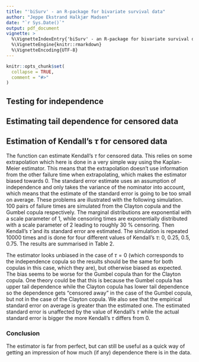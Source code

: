 ```yaml
---
title: "'biSurv' - an R-package for bivariate survival data"
author: "Jeppe Ekstrand Halkjær Madsen"
date: "`r Sys.Date()`"
output: pdf_document
vignette: >
  %\VignetteIndexEntry{'biSurv' - an R-package for bivariate survival data}
  %\VignetteEngine{knitr::rmarkdown}
  %\VignetteEncoding{UTF-8}
---
```


```r
knitr::opts_chunk$set(
  collapse = TRUE,
  comment = "#>"
)
```

## Testing for independence


## Estimating tail dependence for censored data
\begin{table}[ht]
\centering
\begin{tabular}{rrrrr}
  \hline
$\tau$ & 0 & 0.25 & 0.5 & 0.75 \\ \hline
 True value & 0.100 & 0.419 & 0.709 & 0.891 \\ 
clayton & 0.103 & 0.421 & 0.708 & 0.890 \\ 
  claytonFast & 0.147 & 0.424 & 0.714 & 0.894 \\ \hline
  True value & 0.100 & 0.203 & 0.385 & 0.647 \\
  Gumbel & 0.104 & 0.213 & 0.391 & 0.651 \\ 
  GumbelFast & 0.145 & 0.232 & 0.387 & 0.645 \\ 
   \hline
\end{tabular}
\caption{Lower tail dependence}
\end{table}

\begin{table}[ht]
\centering
\begin{tabular}{rrrrr}
  \hline
$\tau$ & 0 & 0.25 & 0.5 & 0.75 \\ \hline
   True value & 0.200 & 0.294 & 0.430 & 0.648 \\ 
clayton & 0.185 & 0.273 & 0.398 & 0.607 \\ 
  claytonFast & 0.147 & 0.221 & 0.334 & 0.535 \\ \hline
  True value & 0.200 & 0.435 & 0.647 & 0.835 \\
  Gumbel & 0.184 & 0.411 & 0.615 & 0.790 \\ 
  GumbelFast & 0.150 & 0.346 & 0.549 & 0.728 \\ 
   \hline
\end{tabular}
\caption{Upper tail dependence}
\end{table}


## Estimation of Kendall's $\tau$ for censored data
The function \texttt{tauCens} can estimate Kendall's $\tau$ for censored data. This relies on some extrapolation which here is done in a very simple way using the Kaplan-Meier estimator. This means that the extrapolation doesn't use information from the other failure time when extrapolating, which makes the estimator biased towards 0. The standard error estimate uses an assumption of independence and only takes the variance of the nominator into account, which means that the estimate of the standard error is going to be too small on average. These problems are illustrated with the following simulation. 100 pairs of failure times are simulated from the Clayton copula and the Gumbel copula respectively. The marginal distributions are exponential with a scale parameter of 1, while censoring times are exponentially distributed with a scale parameter of 2 leading to roughly 30 \% censoring. Then Kendall's $\hat{\tau}$ and its standard error are estimated. The simulation is repeated 10000 times and is done for four different values of Kendall's $\tau$: 0, 0.25, 0.5, 0.75. The results are summarised in Table 2.

\begin{table}[ht]
\centering
\begin{tabular}{rrrrr}
  \hline
$\tau$ & 0 & 0.25 & 0.5 & 0.75 \\ 
  \hline
Clayton & 0.007 & 0.173 & 0.322 & 0.440 \\ 
  Clayton theoretical SE & 0.035 & 0.035 & 0.035 & 0.035 \\ 
  Clayton empirical SE & 0.054 & 0.070 & 0.095 & 0.120 \\ \hline
  Gumbel & 0.007 & 0.134 & 0.272 & 0.407 \\ 
  Gumbel theoretical SE & 0.035 & 0.035 & 0.035 & 0.035 \\ 
  Gumbel empirical SE & 0.054 & 0.065 & 0.085 & 0.107 \\ 
   \hline
\end{tabular}
\caption{HUSK AT SKRIVE NOGET HER JEPPE}
\end{table}

The estimator looks unbiased in the case of $\tau=0$ (which corresponds to the independence copula so the results should be the same for both copulas in this case, which they are), but otherwise biased as expected. The bias seems to be worse for the Gumbel copula than for the Clayton copula. One theory could be that this is because the Gumbel copula has upper tail dependence while the Clayton copula has lower tail dependence so the dependence gets "censored away" in the case of the Gumbel copula, but not in the case of the Clayton copula. We also see that the empirical standard error on average is greater than the estimated one. The estimated standard error is unaffected by the value of Kendall's $\tau$ while the actual standard error is bigger the more Kendall's $\tau$ differs from 0. 

### Conclusion
The estimator is far from perfect, but can still be useful as a quick way of getting an impression of how much (if any) dependence there is in the data. 




